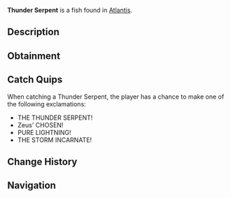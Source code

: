 {{FishInfobox
|image          = Thunder Serpent.png
|rarity         = Legendary
|sea            = First Sea
|location       = [[Atlantis]]
|sublocation    = 
|sources        = Fishing Rod
|radar_location = 
|xp             = 1200
|weather        = Rain
|time           = Night
|season         = 
|bait           = 
|base_weight    = 200
|base_value     = 2500
|weight_range   = 100
|base_chance    = 1
|base_resil     = 20
}}
'''Thunder Serpent''' is a {{Rarity|Legendary}} fish found in [[Atlantis]].

== Description ==
{{Description|A massive eel-like creature that channels Zeus' lightning directly. Its presence can electrify entire sections of the pool during storms.|Bestiary Entry}}

== Obtainment ==
{{Description|Only appears during the fiercest thunderstorms in zeus pool.|Bestiary Hint}}
{{Fish Availability|
Atlantis/Zeus's Rod Room
|top_rods      = 
Leviathan's Fang Rod\51022.5\189798.42;
Free Spirit Rod\42400.13\182421.72;
Trident Rod\41466.67\178405.61;
Great Rod of Oscar\41388.71\108350.62;
Ethereal Prism Rod\39123.86\109765.03;
Resourceful Rod\30008.44\90217.5;
Destiny Rod\31307.07\95679.67;
No-Life Rod\37588.04\129947.27;
Azure Of Lagoon\26959.48\119700.77;
Fischer's Rod\18014.43\81260.92;
Adventurer's Rod\17919.12\80596.66;
Plastic Rod\18201.75\83877.33;
Astralhook Rod\39092.21\109338.46;
Seraphic Rod\37725.19\110509.82;
Rod Of The Forgotten Fang\35202.34\107986.95;
Challenger's Rod\33803.72\108862.85;
Rod Of The Depths\31512.88\97753.96;
Rod Of The Exalted One\31097.43\97474.32;
Zeus Rod\30357.37\100225.14;
Verdant Shear Rod\29566.35\99744.69;
Blazebringer Rod\28854.97\95681.27;
Depthseeker Rod\27231.21\94058.49;
Avalanche Rod\24457.81\84620.89;
Volcanic Rod\23653.75\79206.35;
Steady Rod\7666.5\31971.54
|recommended   = Trident Rod
}}

== Catch Quips ==
When catching a Thunder Serpent, the player has a chance to make one of the following exclamations:
* THE THUNDER SERPENT!
* Zeus' CHOSEN!
* PURE LIGHTNING!
* THE STORM INCARNATE!

== Change History ==
{{Change History|{{subst:Current Version}}}}

== Navigation ==
{{Fish Navbox|Atlantis}}